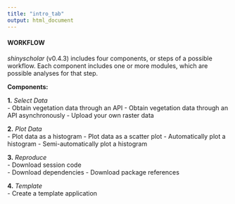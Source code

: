 ```yaml
---
title: "intro_tab"
output: html_document
---
```


#### WORKFLOW

*shinyscholar* (v0.4.3) includes four components, or steps of a possible workflow. Each component includes one or more modules, which are possible analyses for that step.  

**Components:**  

**1.** *Select Data*  
- Obtain vegetation data through an API
- Obtain vegetation data through an API asynchronously
- Upload your own raster data

**2.** *Plot Data*  
- Plot data as a histogram
- Plot data as a scatter plot
- Automatically plot a histogram
- Semi-automatically plot a histogram

**3.** *Reproduce*  
- Download session code  
- Download dependencies
- Download package references 

**4.** *Template*  
- Create a template application
